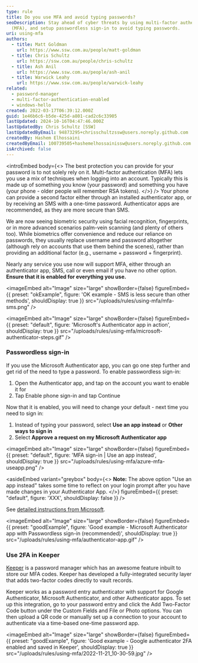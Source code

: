 ```yaml
---
type: rule
title: Do you use MFA and avoid typing passwords?
seoDescription: Stay ahead of cyber threats by using multi-factor authentication
  (MFA), and setup passwordless sign-in to avoid typing passwords.
uri: using-mfa
authors:
  - title: Matt Goldman
    url: https://www.ssw.com.au/people/matt-goldman
  - title: Chris Schultz
    url: https://ssw.com.au/people/chris-schultz
  - title: Ash Anil
    url: https://www.ssw.com.au/people/ash-anil
  - title: Warwick Leahy
    url: https://www.ssw.com.au/people/warwick-leahy
related:
  - password-manager
  - multi-factor-authentication-enabled
  - windows-hello
created: 2022-03-17T06:39:12.000Z
guid: 1e46b6c6-b5de-425d-a801-cad2c6c33905
lastUpdated: 2024-10-16T04:47:46.000Z
lastUpdatedBy: Chris Schultz [SSW]
lastUpdatedByEmail: 94873295+chrisschultzssw@users.noreply.github.com
createdBy: Hashem Elhossaini
createdByEmail: 100739505+hashemelhossainissw@users.noreply.github.com
isArchived: false
---
```


<introEmbed
  body={<>
The best protection you can provide for your password is to not solely rely on it. Multi-factor authentication (MFA) lets you use a mix of techniques when logging into an account. Typically this is made up of something you know (your password) and something you have (your phone - older people will remember RSA tokens).
  </>}
/>
Your phone can provide a second factor either through an installed authenticator app, or by receiving an SMS with a one-time password. Authenticator apps are recommended, as they are more secure than SMS.

We are now seeing biometric security using facial recognition, fingerprints, or in more advanced scenarios palm-vein scanning (and plenty of others too). While biometrics offer convenience and reduce our reliance on passwords, they usually replace username and password altogether (although rely on accounts that use them behind the scenes), rather than providing an additional factor (e.g., username + password + fingerprint).

Nearly any service you use now will support MFA, either through an authenticator app, SMS, call or even email if you have no other option. **Ensure that it is enabled for everything you use.**

<imageEmbed
  alt="Image"
  size="large"
  showBorder={false}
  figureEmbed={{
    preset: "okExample",
    figure: 'OK example - SMS is less secure than other methods',
    shouldDisplay: true
  }}
  src="/uploads/rules/using-mfa/mfa-sms.png"
/>


<imageEmbed
  alt="Image"
  size="large"
  showBorder={false}
  figureEmbed={{
    preset: "default",
    figure: 'Microsoft\'s Authenticator app in action',
    shouldDisplay: true
  }}
  src="/uploads/rules/using-mfa/microsoft-authenticator-steps.gif"
/>

### Passwordless sign-in

If you use the Microsoft Authenticator app, you can go one step further and get rid of the need to type a password. To enable passwordless sign-in:

1. Open the Authenticator app, and tap on the account you want to enable it for
2. Tap Enable phone sign-in and tap Continue

Now that it is enabled, you will need to change your default - next time you need to sign in:

1. Instead of typing your password, select **Use an app instead** or **Other ways to sign in**
2. Select **Approve a request on my Microsoft Authenticator app**


<imageEmbed
  alt="Image"
  size="large"
  showBorder={false}
  figureEmbed={{
    preset: "default",
    figure: 'MFA sign-in | Use an app instead',
    shouldDisplay: true
  }}
  src="/uploads/rules/using-mfa/azure-mfa-useapp.png"
/>

<asideEmbed
  variant="greybox"
  body={<>
    **Note:** The above option "Use an app instead" takes some time to reflect on your login prompt after you have made changes in your Authenticator App.
  </>}
  figureEmbed={{
    preset: "default",
    figure: 'XXX',
    shouldDisplay: false
  }}
/>

See [detailed instructions from Microsoft](https://support.microsoft.com/en-us/account-billing/sign-in-to-your-accounts-using-the-microsoft-authenticator-app-582bdc07-4566-4c97-a7aa-56058122714c).

<imageEmbed
  alt="Image"
  size="large"
  showBorder={false}
  figureEmbed={{
    preset: "goodExample",
    figure: 'Good example - Microsoft Authenticator app with Passwordless sign-in (recommended)',
    shouldDisplay: true
  }}
  src="/uploads/rules/using-mfa/authenticator-app.gif"
/>

### Use 2FA in Keeper

[Keeper](https://www.keepersecurity.com) is a password manager which has an awesome feature inbuilt to store our MFA codes. Keeper has developed a fully-integrated security layer that adds two-factor codes directly to vault records.

Keeper works as a password entry authenticator with support for Google Authenticator, Microsoft Authenticator, and other Authenticator apps. To set up this integration, go to your password entry and click the Add Two-Factor Code button under the Custom Fields and File or Photo options. You can then upload a QR code or manually set up a connection to your account to authenticate via a time-based one-time password app.

<imageEmbed
  alt="Image"
  size="large"
  showBorder={false}
  figureEmbed={{
    preset: "goodExample",
    figure: 'Good example - Google authenticator 2FA enabled and saved in Keeper',
    shouldDisplay: true
  }}
  src="/uploads/rules/using-mfa/2022-11-21_10-30-59.jpg"
/>

